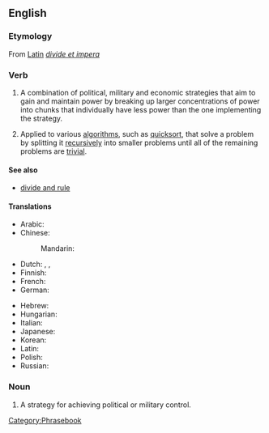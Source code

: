 ==English==

===Etymology===
From [[w:Latin|Latin]] ''[[divide et impera]]''

===Verb===
{{infl|en|verb|head=to [[divide]] [[and]] [[conquer]]}}

# A combination of political, military and economic strategies that aim to gain and maintain power by breaking up larger concentrations of power into chunks that individually have less power than the one implementing the strategy.
# {{computing}} Applied to various [[algorithm]]s, such as [[quicksort]], that solve a problem by splitting it [[recursive]]ly into smaller problems until all of the remaining problems are [[trivial]].

====See also====
* [[divide and rule]]

====Translations====
{{trans-top|Divide and conquer}}
* Arabic: {{t|ar|فرق تسد|sc=Arab}}
* Chinese:
*: Mandarin: {{t|zh|分而治之|tr=fēn'érzhìzhī|sc=Hani}}
* Dutch: {{t-|nl|divide et impera}}, {{t-|nl|deel en heers}}, {{t-|nl|verdeel en heers}}
* Finnish: {{t-|fi|hajota ja hallitse}}
* French: {{t|fr|diviser pour mieux regner}}
* German: {{t|de|teile und herrsche}}
{{trans-mid}}
* Hebrew: {{t|he|הפרד ומשול|sc=Hebr}}
* Hungarian: {{t|hu|oszd meg és uralkodj}}
* Italian: {{t|it|dividi e domina}}
* Japanese: {{t|ja|分割統治|tr=ぶんかつとうち, bunkatsu-tōchi|sc=Jpan}}
* Korean: {{t|ko|분열시킨 뒤에 정복한다|sc=Kore}}
* Latin: {{t|la|divide et impera}}
* Polish: {{t|pl|dziel i rządź}}
* Russian: {{t|ru|разделяй и властвуй|tr=razdeljáj i vlástvuj|sc=Cyrl}}
{{trans-bottom}}

===Noun===
{{en-noun|sg=[[divide]] [[and]] [[conquer]]|[[singulare tantum|this singular form only]]}}

# A strategy for achieving political or military control.

[[Category:Phrasebook]]
